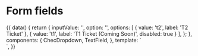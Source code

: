 
<Meta title="Form fields" component={TextField} />

# Form fields

<Preview>
  <Story name="Overview">
    {{
      data() {
        return {
          inputValue: '',
          option: '',
          options: [
            { value: 't2', label: 'T2 Ticket' },
            { value: 't1', label: 'T1 Ticket (Coming Soon)', disabled: true }
          ],
        };
      },
      components: {
        ChecDropdown,
        TextField,
      },
      template: `
        <div class="py-16 flex justify-center">
          <div class="max-w-3xl w-full mx-auto grid grid-cols-2 gap-1">
            <TextField
              name="input-name"
              label="Dropdown"
              placeholder="Example Placeholder"
              v-model="inputValue"
            />
            <ChecDropdown
               label="Dropdown"
               v-model="option"
               :options="options"
            />
          </div>
        </div>`,
    }}
  </Story>
</Preview>
